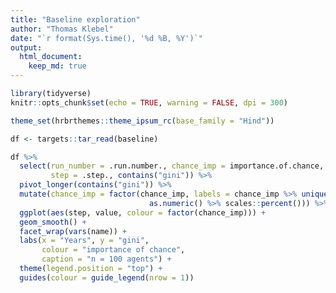 ```yaml
---
title: "Baseline exploration"
author: "Thomas Klebel"
date: "`r format(Sys.time(), '%d %B, %Y')`"
output: 
  html_document:
    keep_md: true
---
```


```r
library(tidyverse)
knitr::opts_chunk$set(echo = TRUE, warning = FALSE, dpi = 300)

theme_set(hrbrthemes::theme_ipsum_rc(base_family = "Hind"))

df <- targets::tar_read(baseline)
```


```r
df %>% 
  select(run_number = .run.number., chance_imp = importance.of.chance, 
         step = .step., contains("gini")) %>% 
  pivot_longer(contains("gini")) %>% 
  mutate(chance_imp = factor(chance_imp, labels = chance_imp %>% unique() %>%
                               as.numeric() %>% scales::percent())) %>% 
  ggplot(aes(step, value, colour = factor(chance_imp))) +
  geom_smooth() +
  facet_wrap(vars(name)) +
  labs(x = "Years", y = "gini", 
       colour = "importance of chance",
       caption = "n = 100 agents") +
  theme(legend.position = "top") +
  guides(colour = guide_legend(nrow = 1))
```

